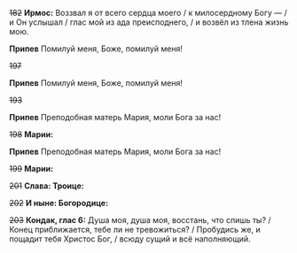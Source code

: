 ~~182~~ **Ирмос:** Воззвал я от всего сердца моего / к милосердному Богу — / и Он услышал / глас мой из ада преисподнего, / и возвёл из тлена жизнь мою.

**Припев** Помилуй меня, Боже, помилуй меня!

~~197~~

**Припев** Помилуй меня, Боже, помилуй меня!

~~193~~

**Припев** Преподобная матерь Мария, моли Бога за нас!

~~198~~ **Марии:**

**Припев** Преподобная матерь Мария, моли Бога за нас!

~~199~~ **Марии:**

~~201~~ **Слава: Троице:**

~~202~~ **И ныне: Богородице:**

~~203~~ **Кондак, глас 6:** Душа моя, душа моя, восстань, что спишь ты? / Конец приближается, тебе ли не тревожиться? / Пробудись же, и пощадит тебя Христос Бог, / всюду сущий и всё наполняющий.
